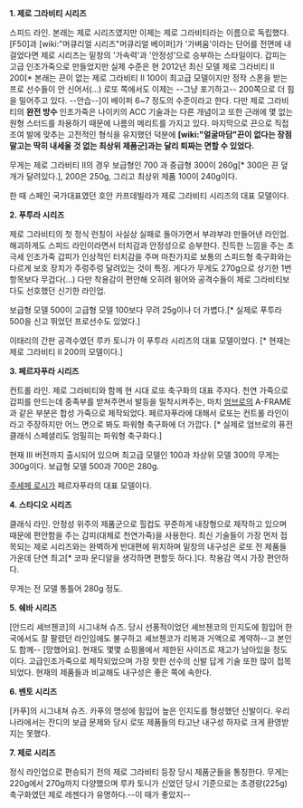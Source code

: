 '''1. 제로 그라비티 시리즈'''

스피드 라인. 본래는 제로 시리즈였지만 이제는 제로 그라비티라는 이름으로 독립했다. [F50]과 [wiki:"머큐리얼 시리즈"머큐리얼 베이퍼]가 '가벼움'이라는 단어를 전면에 내걸었다면 제로 시리즈는 밑창의 '가속력'과 '안정성'으로 승부하는 스타일이다. 갑피는 고급 인조가죽으로 만들었지만 실제 수준은 현 2012년 최신 모델 제로 그라비티 II 200[* 본래는 끈이 없는 제로 그라비티 II 100이 최고급 모델이지만 정작 스폰을 받는 프로 선수들이 안 신어서(...) 로또 쪽에서도 이제는 --그냥 포기하고-- 200쪽으로 더 힘을 밀어주고 있다. --안습--]이 베이퍼 6~7 정도의 수준이라고 한다. 다만 제로 그라비티의 '''완전 방수''' 인조가죽은 나이키의 ACC 기술과는 다른 개념이고 또한 근래에 몇 없는 원형 스터드를 차용하기 때문에 나름의 메리트를 가지고 있다. 마지막으로 끈으로 직접 조여 발에 맞추는 고전적인 형식을 유지했던 덕분에 '''[wiki:"얼굴마담"끈이 없다는 장점 말고는 딱히 내세울 것 없는 최상위 제품군]과는 달리 퇴짜는 면할 수 있었다.'''

무게는 제로 그라비티 II의 경우 보급형인 700 과 중급형 300이 260g[* 300은 끈 덮개가 달려있다.], 200은 250g, 그리고 최상위 제품 100이 240g이다.

한 때 스페인 국가대표였던 호안 카프데빌라가 제로 그라비티 시리즈의 대표 모델이다.


'''2. 푸투라 시리즈'''

제로 그라비티의 첫 정식 런칭이 사실상 실패로 돌아가면서 부랴부랴 만들어낸 라인업. 해괴하게도 스피드 라인이라면서 터치감과 안정성으로 승부한다. 진득한 느낌을 주는 초극세 인조가죽 갑피가 인상적인 터치감을 주며 마찬가지로 보통의 스피드형 축구화와는 다르게 보호 장치가 주렁주렁 달려있는 것이 특징. 게다가 무게도 270g으로 상기한 1번 항목보다  무겁다(...) 다만 착용감이 편안해 오히려 윙어와 공격수들이 제로 그라비티보다도 선호했던 신기한 라인업.

보급형 모델 500이 고급형 모델 100보다 무려 25g이나 더 가볍다.[* 실제로 푸투라 500을 신고 뛰었던 프로선수도 있었다.]

이태리의 간판 공격수였던 루카 토니가 이 푸투라 시리즈의 대표 모델이었다. [* 현재는 제로 그라비티 II 200의 모델이다.]



'''3. 페르자푸라 시리즈'''

컨트롤 라인. 제로 그라비티와 함께 현 시대 로또 축구화의 대표 주자다. 천연 가죽으로 갑피를 만드는데 중족부를 받쳐주면서 발등을 밀착시켜주는, 마치 [[엄브로]]의 A-FRAME과 같은 부분은 합성 가죽으로 제작되었다. 페르자푸라에 대해서 로또는 컨트롤 라인이라고 주장하지만 어느 면으로 봐도 파워형 축구화에 더 가깝다. [* 실제로 엄브로의 퓨전 클래식 스페셜리도 엄밀히는 파워형 축구화다.]

현재 III 버전까지 출시되어 있으며 최고급 모델인 100과 차상위 모델 300의 무게는 300g이다. 보급형 모델 500과 700은 280g.

[[주세페 로시]]가 페르자푸라의 대표 모델이다.


'''4. 스타디오 시리즈'''

클래식 라인. 안정성 위주의 제품군으로 힐컵도 꾸준하게 내장형으로 제작하고 있으며 때문에 편안함을 주는 갑피(대체로 천연가죽)을 사용한다. 최신 기술들이 가장 먼저 접목되는 제로 시리즈와는 완벽하게 반대편에 위치하며 밑창의 내구성은 로또 전 제품들 가운데 단연 최고[* 코파 문디알을 생각하면 편할듯 하다.]다. 착용감 역시 가장 편안하다.

무게는 전 모델 통틀어 280g 정도.


'''5. 쉐바 시리즈'''

[안드리 셰브첸코]의 시그내쳐 슈즈. 당시 선풍적이었던 셰브첸코의 인지도에 힘입어 한국에서도 잘 팔렸던 라인임에도 불구하고 셰브첸코가 리복과 거액으로 계약하--고 본인도 함께-- [망했어요]. 현재도 몇몇 쇼핑몰에서 제한된 사이즈로 재고가 남아있을 정도이다. 고급인조가죽으로 제작되었으며 가장 핫한 선수의 신발 답게 기술 또한 많이 접목되었다. 현재의 제품들과 비교해도 내구성은 좋은 쪽에 속한다.
 

'''6. 벤토 시리즈'''

[카푸]의 시그내쳐 슈즈. 카푸의 명성에 힘입어 높은 인지도를 형성했던 신발이다. 우리나라에서는 잔디의 보급 문제와 당시 로또 제품들의 타고난 내구성 하자로 크게 환영받지는 못했다.


'''7. 제로 시리즈'''

정식 라인업으로 편승되기 전의 제로 그라비티 등장 당시 제품군들을 통칭한다. 무게는 220g에서 270g까지 다양했으며 루카 토니가 신었던 당시 기준으로는 초경량(225g) 축구화였던 제로 레젠다가 유명하다.--이 때가 좋았지--

